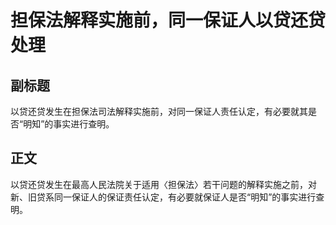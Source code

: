 # 担保法解释实施前，同一保证人以贷还贷处理
## 副标题
以贷还贷发生在担保法司法解释实施前，对同一保证人责任认定，有必要就其是否“明知”的事实进行查明。
## 正文
以贷还贷发生在最高人民法院关于适用〈担保法〉若干问题的解释实施之前，对新、旧贷系同一保证人的保证责任认定，有必要就保证人是否“明知”的事实进行查明。